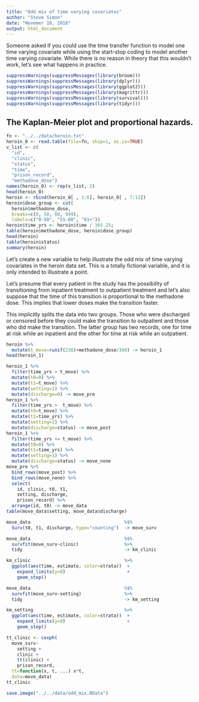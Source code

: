 ```yaml
---
title: "Odd mix of time varying covariates"
author: "Steve Simon"
date: "Novemer 18, 2018"
output: html_document
---
```


Someone asked if you could use the time transfer function to model one time varying covariate while using the start-stop coding to model another time varying covariate. While there is no reason in theory that this wouldn't work, let's see what happens in practice.


```r
suppressWarnings(suppressMessages(library(broom)))
suppressWarnings(suppressMessages(library(dplyr)))
suppressWarnings(suppressMessages(library(ggplot2)))
suppressWarnings(suppressMessages(library(magrittr)))
suppressWarnings(suppressMessages(library(survival)))
suppressWarnings(suppressMessages(library(tidyr)))
```

## The Kaplan-Meier plot and proportional hazards.

```r
fn <- "../../data/heroin.txt"
heroin_0 <- read.table(file=fn, skip=1, as.is=TRUE)
v_list <- c(
  "id", 
  "clinic", 
  "status", 
  "time", 
  "prison_record", 
  "methadone_dose")
names(heroin_0) <- rep(v_list, 2)
head(heroin_0)
heroin <- rbind(heroin_0[ , 1:6], heroin_0[ , 7:12])
heroin$dose_group <- cut(
  heroin$methadone_dose,
  breaks=c(0, 50, 60, 999),
  labels=c("0-50", "51-60", "61+"))
heroin$time_yrs <- heroin$time / 365.25;
table(heroin$methadone_dose, heroin$dose_group)
head(heroin)
table(heroin$status)
summary(heroin)
```

Let's create a new variable to help illustrate the odd mix of time varying covariates in the heroin data set. This is a totally fictional variable, and it is only intended to illustrate a point.

Let's presume that every patient in the study has the possibility of transitioning from inpatient treatment to outpatient treatment and let's also suppose that the time of this transition is proportional to the methadone dose. This implies that lower doses make the transition faster.

This implicitly splits the data into two groups. Those who were discharged or censored before they could make the transition to outpatient and those who did make the transition. The latter group has two records, one for time at risk while an inpatient and the other for time at risk while an outpatient.

```r

heroin %>%
  mutate(t_move=runif(238)+methadone_dose/360) -> heroin_1
head(heroin_1)

heroin_1 %>%
  filter(time_yrs > t_move) %>%
  mutate(t0=0) %>%
  mutate(t1=t_move) %>%
  mutate(setting=1) %>%
  mutate(discharge=0) -> move_pre
heroin_1 %>%
  filter(time_yrs >  t_move) %>%
  mutate(t0=t_move) %>%
  mutate(t1=time_yrs) %>%
  mutate(setting=2) %>%
  mutate(discharge=status) -> move_post
heroin_1 %>%
  filter(time_yrs <= t_move) %>% 
  mutate(t0=0) %>%
  mutate(t1=time_yrs) %>%
  mutate(setting=1) %>%
  mutate(discharge=status) -> move_none
move_pre %>%
  bind_rows(move_post) %>%
  bind_rows(move_none) %>%
  select(
    id, clinic, t0, t1, 
    setting, discharge, 
    prison_record) %>%
  arrange(id, t0) -> move_data
table(move_data$setting, move_data$discharge)
```

```r
move_data                                   %$%
  Surv(t0, t1, discharge, type="counting")  -> move_surv

move_data                                   %$%
  survfit(move_surv~clinic)                 %>%
  tidy                                      -> km_clinic

km_clinic                                   %>%
  ggplot(aes(time, estimate, color=strata))  +
    expand_limits(y=0)                       +
    geom_step()

move_data                                   %$%
  survfit(move_surv~setting)                %>%
  tidy                                      -> km_setting

km_setting                                  %>%
  ggplot(aes(time, estimate, color=strata))  +
    expand_limits(y=0)                       +
    geom_step()
```

```r
tt_clinic <- coxph(
  move_surv~
    setting +
    clinic +
    tt(clinic) +
    prison_record,
  tt=function(x, t, ...) x*t,
  data=move_data)
tt_clinic
```

```r
save.image("../../data/odd_mix.RData")
```